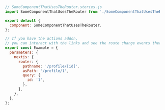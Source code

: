 ```js
// SomeComponentThatUsesTheRouter.stories.js
import SomeComponentThatUsesTheRouter from './SomeComponentThatUsesTheRouter';

export default {
  component: SomeComponentThatUsesTheRouter,
};

// If you have the actions addon,
// you can interact with the links and see the route change events there
export const Example = {
  parameters: {
    nextjs: {
      router: {
        pathname: '/profile/[id]',
        asPath: '/profile/1',
        query: {
          id: '1',
        },
      },
    },
  },
};
```
